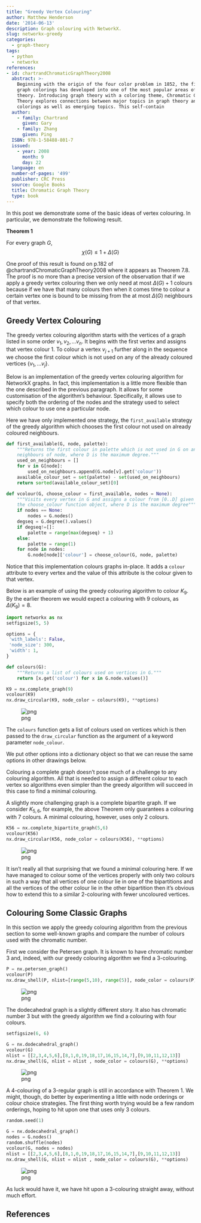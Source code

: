 ```yaml
---
title: "Greedy Vertex Colouring"
author: Matthew Henderson
date: '2014-06-13'
description: Graph colouring with NetworkX.
slug: networkx-greedy
categories:
  - graph-theory
tags:
  - python
  - networkx
references:
- id: chartrandChromaticGraphTheory2008
  abstract: >-
    Beginning with the origin of the four color problem in 1852, the field of
    graph colorings has developed into one of the most popular areas of graph
    theory. Introducing graph theory with a coloring theme, Chromatic Graph
    Theory explores connections between major topics in graph theory and graph
    colorings as well as emerging topics. This self-contain
  author:
    - family: Chartrand
      given: Gary
    - family: Zhang
      given: Ping
  ISBN: 978-1-58488-801-7
  issued:
    - year: 2008
      month: 9
      day: 22
  language: en
  number-of-pages: '499'
  publisher: CRC Press
  source: Google Books
  title: Chromatic Graph Theory
  type: book
---
```


In this post we demonstrate some of the basic ideas of vertex colouring. In
particular, we demonstrate the following result.

**Theorem 1**

For every graph $G$, $$\chi(G) \leq 1 + \Delta(G)$$

One proof of this result is found on p.182 of
@chartrandChromaticGraphTheory2008
where it appears as Theorem 7.8. The proof is no more than a
precise version of the observation that if we apply a greedy vertex colouring
then we only need at most $\Delta(G) + 1$ colours because if we have that many
colours then when it comes time to colour a certain vertex one is bound to be
missing from the at most $\Delta(G)$
neighbours of that vertex.

Greedy Vertex Colouring
-----------------------

The greedy vertex colouring algorithm starts with the vertices of a graph listed
in some order $v_{1},v_{2},...v_{n}$. It begins with the first vertex and
assigns that vertex colour 1. To colour a vertex $v_{j + 1}$ further along in
the sequence we choose the first colour which is not used on any of the already
coloured vertices $\{v_{1},...v_{j}\}$.

Below is an implementation of the greedy vertex colouring algorithm for NetworkX
graphs. In fact, this implementation is a little more flexible than the one
described in the previous paragraph. It allows for some customisation of the
algorithm's behaviour. Specifically, it allows use to specify both the ordering
of the nodes and the strategy used to select which colour to use one a
particular node.

Here we have only implemented one strategy, the `first_available` strategy of
the greedy algorithm which chooses the first colour not used on already coloured
neighbours.

```python
def first_available(G, node, palette):
    """Returns the first colour in palette which is not used in G on any
    neighbours of node, where D is the maximum degree."""
    used_on_neighbours = []
    for v in G[node]:
        used_on_neighbours.append(G.node[v].get('colour'))
    available_colour_set = set(palette) - set(used_on_neighbours)
    return sorted(available_colour_set)[0]

def vcolour(G, choose_colour = first_available, nodes = None):
    """Visits every vertex in G and assigns a colour from [0..D] given by
    the choose_colour function object, where D is the maximum degree"""
    if nodes == None:
        nodes = G.nodes()
    degseq = G.degree().values()
    if degseq!=[]:
        palette = range(max(degseq) + 1)
    else:
        palette = range(1)
    for node in nodes:
        G.node[node]['colour'] = choose_colour(G, node, palette)
```

Notice that this implementation colours graphs in-place. It adds a `colour`
attribute to every vertex and the value of this attribute is the colour given to
that vertex.

Below is an example of using the greedy colouring algorithm to colour $K_{9}$.
By the earlier theorem we would expect a colouring with 9 colours, as
$\Delta(K_{9}) = 8$.

```python
import networkx as nx
setfigsize(5, 5)

options = {
 'with_labels': False,
 'node_size': 300,
 'width': 1,
}

def colours(G):
    """Returns a list of colours used on vertices in G."""
    return [x.get('colour') for x in G.node.values()]

K9 = nx.complete_graph(9)
vcolour(K9)
nx.draw_circular(K9, node_color = colours(K9), **options)
```

![png](figure/graph-colouring-noteboook_6_1.png)

The `colours` function gets a list of colours used on vertices which is then
passed to the `draw_circular` function as the argument of a keyword parameter
`node_colour`.

We put other options into a dictionary object so that we can reuse the same
options in other drawings below.

Colouring a complete graph doesn't pose much of a challenge to any colouring
algorithm. All that is needed to assign a different colour to each vertex so
algorithms even simpler than the greedy algorithm will succeed in this case to
find a minimal colouring.

A slightly more challenging graph is a complete bipartite graph. If we consider
$K_{5,6}$, for example, the above Theorem only guarantees a colouring with 7
colours. A minimal colouring, however, uses only 2 colours.

```python
K56 = nx.complete_bipartite_graph(5,6)
vcolour(K56)
nx.draw_circular(K56, node_color = colours(K56), **options)
```

![png](figure/graph-colouring-noteboook_8_0.png)

It isn't really all that surprising that we found a minimal colouring here. If
we have managed to colour some of the vertices properly with only two colours in
such a way that all vertices of one colour lie in one of the bipartitions and
all the vertices of the other colour lie in the other bipartition then it's
obvious how to extend this to a similar 2-colouring with fewer uncoloured
vertices.

## Colouring Some Classic Graphs

In this section we apply the greedy colouring algorithm from the previous
section to some well-known graphs and compare the number of colours used with
the chromatic number.

First we consider the Petersen graph. It is known to have chromatic number 3
and, indeed, with our greedy colouring algorithm we find a 3-colouring.

```python
P = nx.petersen_graph()
vcolour(P)
nx.draw_shell(P, nlist=[range(5,10), range(5)], node_color = colours(P), **options)
```

![png](figure/graph-colouring-noteboook_11_0.png)

The dodecahedral graph is a slightly different story. It also has chromatic
number 3 but with the greedy algorithm we find a colouring with four colours.

```python
setfigsize(6, 6)

G = nx.dodecahedral_graph()
vcolour(G)
nlist = [[2,3,4,5,6],[8,1,0,19,18,17,16,15,14,7],[9,10,11,12,13]]
nx.draw_shell(G, nlist = nlist , node_color = colours(G), **options)
```

![png](figure/graph-colouring-noteboook_13_0.png)

A 4-colouring of a 3-regular graph is still in accordance with Theorem 1. We
might, though, do better by experimenting a little with node orderings or colour
choice strategies. The first thing worth trying would be a few random orderings,
hoping to hit upon one that uses only 3
colours.

```python
random.seed(1)

G = nx.dodecahedral_graph()
nodes = G.nodes()
random.shuffle(nodes)
vcolour(G, nodes = nodes)
nlist = [[2,3,4,5,6],[8,1,0,19,18,17,16,15,14,7],[9,10,11,12,13]]
nx.draw_shell(G, nlist = nlist , node_color = colours(G), **options)
```

![png](figure/graph-colouring-noteboook_15_0.png)

As luck would have it, we have hit upon a 3-colouring straight away, without
much effort.

References
----------
